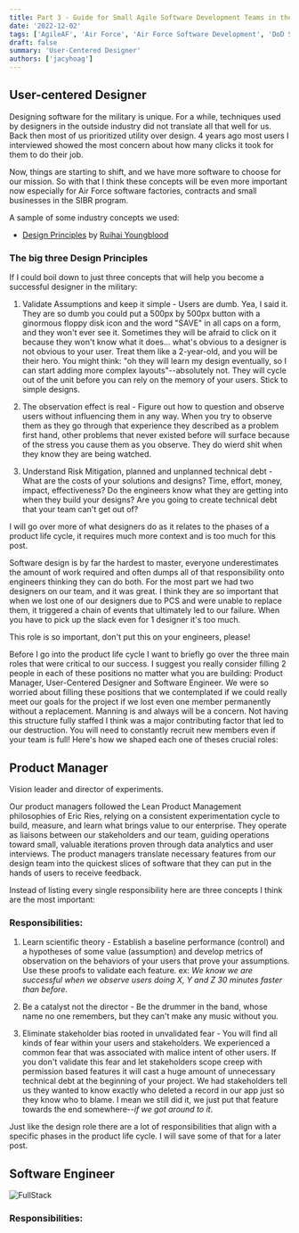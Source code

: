 ```yaml
---
title: Part 3 - Guide for Small Agile Software Development Teams in the Air Force
date: '2022-12-02'
tags: ['AgileAF', 'Air Force', 'Air Force Software Development', 'DoD Software Factory']
draft: false
summary: 'User-Centered Designer'
authors: ['jacyhoag']
---
```


## User-centered Designer

Designing software for the military is unique. For a while, techniques used by designers in the outside industry did not translate
all that well for us. Back then most of us prioritized utility over design. 4 years ago most users
I interviewed showed the most concern about how many clicks it took for them to do their job.

Now, things are starting to shift, and we have more software to choose for our mission. So with that I think these concepts will
be even more important now especially for Air Force software factories, contracts and small businesses in the SIBR program.

A sample of some industry concepts we used:

- [Design Principles](https://docs.google.com/document/d/1oAKjICPTfrm0KsDCCaTNV9UT6vj31nA-aPmbDVk63hc/edit?usp=sharing 'Design') by [Ruihai Youngblood](https://www.linkedin.com/in/ryoungblood 'Linkedin Profile')

### The big three Design Principles

If I could boil down to just three concepts that will help you become a successful designer in the military:

1. Validate Assumptions and keep it simple - Users are dumb. Yea, I said it. They are so dumb you could put a 500px by 500px button with a
   ginormous floppy disk icon and the word "SAVE" in all caps on a form, and they won't ever see it. Sometimes they will be afraid
   to click on it because they won't know what it does... what's obvious to a designer is not obvious to your user.
   Treat them like a 2-year-old, and you will be their hero. You might think: "oh they will learn my design eventually, so I can start adding more complex layouts"--absolutely not.
   They will cycle out of the unit before you can rely on the memory of your users. Stick to simple designs.

2. The observation effect is real - Figure out how to question and observe users without influencing them in any way.
   When you try to observe them as they go through that experience they described as a problem first hand, other problems that never existed before will surface because of the stress
   you cause them as you observe. They do wierd shit when they know they are being watched.

3. Understand Risk Mitigation, planned and unplanned technical debt - What are the costs of your solutions and designs? Time, effort, money, impact, effectiveness?
   Do the engineers know what they are getting into when they build your designs? Are you going to create technical debt that your team can't get out of?

I will go over more of what designers do as it relates to the phases of a product life cycle, it requires much more context and is too much for this post.

Software design is by far the hardest to master, everyone underestimates the amount of work required and often dumps all
of that responsibility onto engineers thinking they can do both. For the most part we had two designers on our team, and
it was great. I think they are so important that when we lost one of our designers due to PCS and were unable to replace them, it triggered a chain of events that
ultimately led to our failure. When you have to pick up the slack even for 1 designer it's too much.

This role is so important, don't put this on your engineers, please!

Before I go into the product life cycle I want to briefly go over the three main roles that were critical to our success. I suggest you really consider filling 2 people in each of these positions no matter what you are building: Product Manager, User-Centered Designer and Software Engineer. We were so worried about filling these positions that
we contemplated if we could really meet our goals for the project if we lost even one member permanently without a replacement.
Manning is and always will be a concern. Not having this structure fully staffed I think was a major contributing factor that led to our destruction. You will need to constantly recruit new members even if your team is full! Here's how we shaped each one of theses crucial roles:

## Product Manager

Vision leader and director of experiments.

Our product managers followed the Lean Product Management philosophies of Eric Ries, relying on a consistent experimentation
cycle to build, measure, and learn what brings value to our enterprise. They operate as liaisons between our stakeholders
and our team, guiding operations toward small, valuable iterations proven through data analytics and user interviews.
The product managers translate necessary features from our design team into the quickest slices of software that they can
put in the hands of users to receive feedback.

Instead of listing every single responsibility here are three concepts I think are the most important:

### Responsibilities:

1. Learn scientific theory - Establish a baseline performance (control) and a hypotheses of some value (assumption) and
   develop metrics of observation on the behaviors of your users that prove your assumptions.
   Use these proofs to validate each feature. ex: _We know we are successful when we observe users doing X, Y and Z 30 minutes faster than before_.

2. Be a catalyst not the director - Be the drummer in the band, whose name no one remembers, but they can't make any music without you.

3. Eliminate stakeholder bias rooted in unvalidated fear - You will find all kinds of fear within your users and stakeholders.
   We experienced a common fear that was associated with malice intent of other users.
   If you don't validate this fear and let stakeholders scope creep with permission based features it will cast a huge amount of unnecessary technical debt at the beginning of your project. We had
   stakeholders tell us they wanted to know exactly who deleted a record in our app just so they know who to blame. I mean we still did it, we just put that feature towards the end somewhere--_if we got around to it_.

Just like the design role there are a lot of responsibilities that align with a specific phases in the product life cycle. I will save some of that for a later post.

## Software Engineer

![FullStack](/static/images/engineerstack.png)

### Responsibilities:
